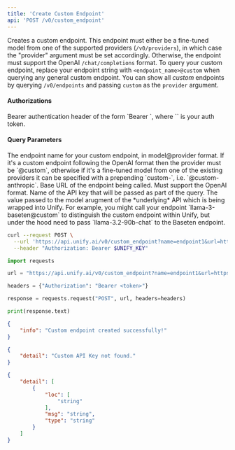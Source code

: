 ```yaml
---
title: 'Create Custom Endpoint'
api: 'POST /v0/custom_endpoint'
---
```

Creates a custom endpoint. This endpoint must either be a fine-tuned model from one
of the supported providers (`/v0/providers`), in which case the "provider" argument
must be set accordingly. Otherwise, the endpoint must support the OpenAI
`/chat/completions` format. To query your custom endpoint, replace your endpoint
string with `<endpoint_name>@custom` when querying any general custom endpoint. You
can show all *custom* endpoints by querying `/v0/endpoints` and passing `custom` as
the `provider` argument.

#### Authorizations

<ParamField header="Authorization" type="string" required="true">
  Bearer authentication header of the form `Bearer <token>`, where `<token>` is your auth token.
</ParamField>

#### Query Parameters

<ParamField query="name" type="string" required="true">
The endpoint name for your custom endpoint, in model@provider format. If it's a custom endpoint following the OpenAI format then the provider must be `@custom`, otherwise if it's a fine-tuned model from one of the existing providers it can be specified with a prepending `custom-`, i.e. `@custom-anthropic`.
</ParamField>

<ParamField query="url" type="string" required="true">
Base URL of the endpoint being called. Must support the OpenAI format.
</ParamField>

<ParamField query="key_name" type="string" required="true">
Name of the API key that will be passed as part of the query.
</ParamField>

<ParamField query="model_arg" type="string" >
The value passed to the model arugment of the *underlying* API which is being wrapped into Unify. For example, you might call your endpoint `llama-3-baseten@custom` to distinguish the custom endpoint within Unify, but under the hood need to pass `llama-3.2-90b-chat` to the Baseten endpoint.
</ParamField>

<RequestExample>

```bash cURL
curl --request POST \
  --url 'https://api.unify.ai/v0/custom_endpoint?name=endpoint1&url=https://api.url1.com&key_name=key1&model_arg=llama-3.1-8b-finetuned' \
  --header "Authorization: Bearer $UNIFY_KEY"
```

```python Python
import requests

url = "https://api.unify.ai/v0/custom_endpoint?name=endpoint1&url=https://api.url1.com&key_name=key1&model_arg=llama-3.1-8b-finetuned"

headers = {"Authorization": "Bearer <token>"}

response = requests.request("POST", url, headers=headers)

print(response.text)
```

</RequestExample>
<ResponseExample>

```json 200
{
    "info": "Custom endpoint created successfully!"
}
```

```json 404
{
    "detail": "Custom API Key not found."
}
```

```json 422
{
    "detail": [
        {
            "loc": [
                "string"
            ],
            "msg": "string",
            "type": "string"
        }
    ]
}
```

</ResponseExample>
